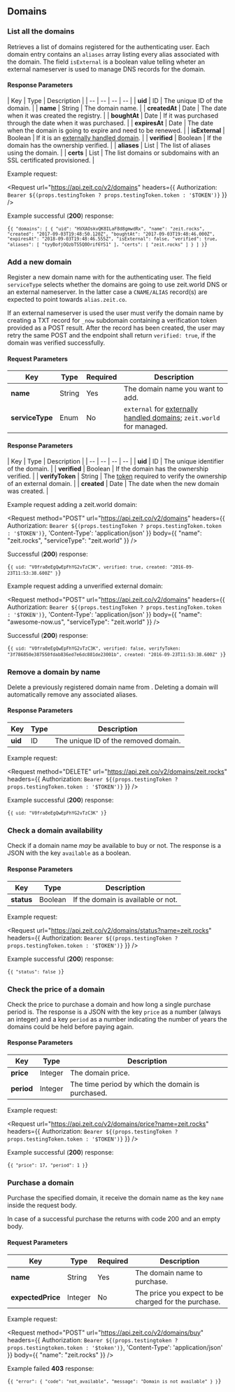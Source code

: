 
## Domains

### List all the domains
<Endpoint method="GET" url="/v2/domains" />

Retrieves a list of domains registered for the authenticating user.
Each domain entry contains an `aliases` array listing every
alias associated with the domain. The field `isExternal` is
a boolean value telling wheter an external nameserver is used to
manage DNS records for the domain.

#### Response Parameters
| Key | <HelpLink href="#api-basics/types" hasIcon>Type</HelpLink> | Description |
| -- | -- | -- | -- |
| **uid** | <HelpLink href="#api-basics/types">ID</HelpLink> | The unique ID of the domain. |
| **name** | <HelpLink href="#api-basics/types">String</HelpLink> | The domain name. |
| **createdAt** | <HelpLink href="#api-basics/types">Date</HelpLink> | The date when it was created the registry. |
| **boughtAt** | <HelpLink href="#api-basics/types">Date</HelpLink> | If it was purchased through <Now color="#000" /> the date when it was purchased. |
| **expiresAt** | <HelpLink href="#api-basics/types">Date</HelpLink> | The date when the domain is going to expire and need to be renewed. |
| **isExternal** | <HelpLink href="#api-basics/types">Boolean</HelpLink> | If it is an [externally handled domain](/docs/getting-started/assign-a-domain-name#4.-using-a-custom-domain-with-a-cname). |
| **verified** | <HelpLink href="#api-basics/types">Boolean</HelpLink> | If the domain has the ownership verified. |
| **aliases** | <HelpLink href="#api-basics/types">List</HelpLink> | The list of aliases using the domain. |
| **certs** | <HelpLink href="#api-basics/types">List</HelpLink> | The list domains or subdomains with an SSL certificated provisioned. |

<Example>
  <span>Example request:</span>

  <Request
    url="https://api.zeit.co/v2/domains"
    headers={{
      Authorization: `Bearer ${(props.testingToken ? props.testingToken.token : '$TOKEN')}`
    }}
  />

  Example successful (**200**) response:

<Code>{`{
  "domains": [
    {
      "uid": "HVXAOskvQK8ILaF8d8gmwdRx",
      "name": "zeit.rocks",
      "created": "2017-09-03T19:48:50.120Z",
      "boughtAt": "2017-09-03T19:48:46.000Z",
      "expiresAt": "2018-09-03T19:48:46.555Z",
      "isExternal": false,
      "verified": true,
      "aliases": [
          "tyyBofjOQzbTS5Q8Orif6YS1"
      ],
      "certs": [
          "zeit.rocks"
      ]
    }
  ]
}`}</Code>
</Example>

### Add a new domain
<Endpoint method="POST" url="/v2/domains" />

Register a new domain name with <Now color="#000" /> for the authenticating
user. The field `serviceType` selects whether the domains are going to use
zeit.world DNS or an external nameserver. In the latter case a `CNAME/ALIAS`
record(s) are expected to point towards `alias.zeit.co`.

If an external nameserver is used the user must verify the domain name
by creating a TXT record for `_now` subdomain containing a
verification token provided as a POST result. After the record has
been created, the user may retry the same POST and the endpoint shall return
`verified: true`, if the domain was verified successfully.

#### Request Parameters
| Key | <HelpLink href="#api-basics/types" hasIcon>Type</HelpLink> | Required | Description |
| -- | -- | -- | -- |
| **name** | <HelpLink href="#api-basics/types">String</HelpLink> | Yes | The domain name you want to add. |
| **serviceType** | <HelpLink href="#api-basics/types">Enum</HelpLink> | No | `external` for [externally handled domains](/docs/features/dns#adding-a-domain-using-external-nameservers); `zeit.world` for managed. |

#### Response Parameters
| Key | <HelpLink href="#api-basics/types" hasIcon>Type</HelpLink> | Description |
| -- | -- | -- | -- |
| **uid** | <HelpLink href="#api-basics/types">ID</HelpLink> | The unique identifier of the domain. |
| **verified** | <HelpLink href="#api-basics/types">Boolean</HelpLink> | If the domain has the ownership verified. |
| **verifyToken** | <HelpLink href="#api-basics/types">String</HelpLink> | The [token](/docs/features/dns#adding-a-domain-using-external-nameservers) required to verify the ownership of an external domain. |
| **created** | <HelpLink href="#api-basics/types">Date</HelpLink> | The date when the new domain was created. |

<Example>
  <span>Example request adding a zeit.world domain:</span>

  <Request
    method="POST"
    url="https://api.zeit.co/v2/domains"
    headers={{
      Authorization: `Bearer ${(props.testingToken ? props.testingToken.token : '$TOKEN')}`,
      'Content-Type': 'application/json'
    }}
    body={{
      "name": "zeit.rocks",
      "serviceType": "zeit.world"
    }}
  />

  Successful (**200**) response:

<Code>{`{
  uid: "V0fra8eEgQwEpFhYG2vTzC3K",
  verified: true,
  created: "2016-09-23T11:53:38.600Z"
}`}</Code>

  Example request adding a unverified external domain:

  <Request
    method="POST"
    url="https://api.zeit.co/v2/domains"
    headers={{
      Authorization: `Bearer ${(props.testingToken ? props.testingToken.token : '$TOKEN')}`,
      'Content-Type': 'application/json'
    }}
    body={{
      "name": "awesome-now.us",
      "serviceType": "zeit.world"
    }}
  />

  Successful (**200**) response:

<Code>{`{
  uid: "V0fra8eEgQwEpFhYG2vTzC3K",
  verified: false,
  verifyToken: "3f786850e387550fdab836ed7e6dc881de23001b",
  created: "2016-09-23T11:53:38.600Z"
}`}</Code>
</Example>

### Remove a domain by name
<Endpoint method="DELETE" url="/v2/domains/:name" />

Delete a previously registered domain name from <Now color="#000" />.
Deleting a domain will automatically remove any associated aliases.

#### Response Parameters
| Key | <HelpLink href="#api-basics/types" hasIcon>Type</HelpLink> | Description |
| -- | -- | -- |
| **uid** | <HelpLink href="#api-basics/types">ID</HelpLink> | The unique ID of the removed domain. |

<Example>
  <span>Example request:</span>

  <Request
    method="DELETE"
    url="https://api.zeit.co/v2/domains/zeit.rocks"
    headers={{
      Authorization: `Bearer ${(props.testingToken ? props.testingToken.token : '$TOKEN')}`
    }}
  />

  Example successful (**200**) response:

<Code>{`{
  uid: "V0fra8eEgQwEpFhYG2vTzC3K"
}`}</Code>
</Example>

### Check a domain availability
<Endpoint method="GET" url="/v2/domains/status?name" />

Check if a domain name _may_ be available to buy or not. The response is a JSON with the key `available` as a boolean.

#### Response Parameters
| Key | <HelpLink href="#api-basics/types" hasIcon>Type</HelpLink> | Description |
| -- | -- | -- |
| **status** | <HelpLink href="#api-basics/types">Boolean</HelpLink> | If the domain is available or not. |

<Example>
  <span>Example request:</span>

  <Request
    url="https://api.zeit.co/v2/domains/status?name=zeit.rocks"
    headers={{
      Authorization: `Bearer ${(props.testingToken ? props.testingToken.token : '$TOKEN')}`
    }}
  />

  Example successful (**200**) response:

<Code>{`{
  "status": false
}`}</Code>
</Example>

### Check the price of a domain
<Endpoint method="GET" url="/v2/domains/price?name" />

Check the price to purchase a domain and how long a single purchase period is. The response is a JSON with the key `price` as a number (always an integer) and a key `period` as a number indicating the number of years the domains could be held before paying again.

#### Response Parameters
| Key | <HelpLink href="#api-basics/types" hasIcon>Type</HelpLink> | Description |
| -- | -- | -- |
| **price** | <HelpLink href="#api-basics/types">Integer</HelpLink> | The domain price. |
| **period** | <HelpLink href="#api-basics/types">Integer</HelpLink> | The time period by which the domain is purchased. |

<Example>
  <span>Example request:</span>

  <Request
    url="https://api.zeit.co/v2/domains/price?name=zeit.rocks"
    headers={{
      Authorization: `Bearer ${(props.testingToken ? props.testingToken.token : '$TOKEN')}`
    }}
  />

  Example successful (**200**) response:

<Code>{`{
  "price": 17,
  "period": 1
}`}</Code>
</Example>

### Purchase a domain
<Endpoint method="POST" url="/v2/domains/buy" />

Purchase the specified domain, it receive the domain name as the key `name` inside the request body.

In case of a successful purchase the returns with code 200 and an empty body.

#### Request Parameters
| Key | <HelpLink href="#api-basics/types" hasIcon>Type</HelpLink> | Required | Description |
| -- | -- | -- | -- |
| **name** | <HelpLink href="#api-basics/types">String</HelpLink> | Yes | The domain name to purchase. |
| **expectedPrice** | <HelpLink href="#api-basics/types">Integer</HelpLink> | No | The price you expect to be charged for the purchase. |

<Example>
  <span>Example request:</span>

  <Request
    method="POST"
    url="https://api.zeit.co/v2/domains/buy"
    headers={{
      Authorization: `Bearer ${(props.testingtoken ? props.testingtoken.token : '$token')}`,
      'Content-Type': 'application/json'
    }}
    body={{
      "name": "zeit.rocks"
    }}
  />

  Example failed **403** response:

<Code>{`{
  "error": {
    "code": "not_available",
    "message": "Domain is not available"
  }
}`}</Code>
</Example>

